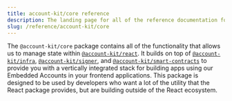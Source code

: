 ```yaml
---
title: account-kit/core reference
description: The landing page for all of the reference documentation for @account-kit/core
slug: /reference/account-kit/core
---
```




The `@account-kit/core` package contains all of the functionality that allows us to manage state within [`@account-kit/react`](/wallets/reference/account-kit/react). It builds on top of [`@account-kit/infra`](/wallets/reference/account-kit/infra),
[`@account-kit/signer`](/wallets/reference/account-kit/signer), and [`@account-kit/smart-contracts`](/wallets/reference/account-kit/smart-contracts) to provide you with a vertically integrated stack for building apps using our Embedded Accounts in your frontend applications.
This package is designed to be used by developers who want a lot of the utility that the React package provides, but are building outside of the React ecosystem.
